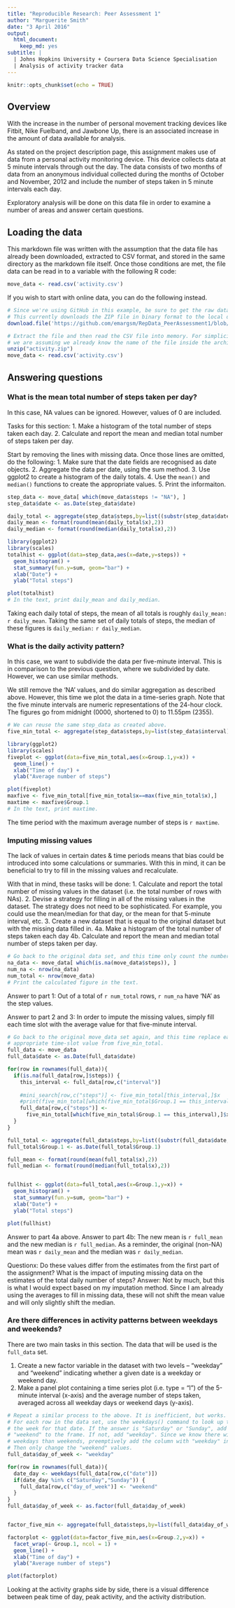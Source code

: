 ```yaml
---
title: "Reproducible Research: Peer Assessment 1"
author: "Marguerite Smith"
date: "3 April 2016"
output:
  html_document: 
    keep_md: yes
subtitle: |
  | Johns Hopkins University + Coursera Data Science Specialisation
  | Analysis of activity tracker data
---
```


```r
knitr::opts_chunk$set(echo = TRUE)
```

## Overview

With the increase in the number of personal movement tracking devices like Fitbit, Nike Fuelband, and Jawbone Up, there is an associated increase in the amount of data available for analysis.

As stated on the project description page, this assignment makes use of data from a personal activity monitoring device. This device collects data at 5 minute intervals through out the day. The data consists of two months of data from an anonymous individual collected during the months of October and November, 2012 and include the number of steps taken in 5 minute intervals each day.

Exploratory analysis will be done on this data file in order to examine a number of areas and answer certain questions.

## Loading the data

This markdown file was written with the assumption that the data file has already been downloaded, extracted to CSV format, and stored in the same directory as the markdown file itself. Once those conditions are met, the file data can be read in to a variable with the following R code:

```r
move_data <- read.csv('activity.csv')
```

If you wish to start with online data, you can do the following instead.

```r
# Since we're using GitHub in this example, be sure to get the raw data.
# This currently downloads the ZIP file in binary format to the local directory.
download.file('https://github.com/emargsm/RepData_PeerAssessment1/blob/master/activity.zip?raw=true',"activity.zip",mode="wb")

# Extract the file and then read the CSV file into memory. For simplicity's sake
# we are assuming we already know the name of the file inside the archive.
unzip("activity.zip")
move_data <- read.csv('activity.csv')
```

## Answering questions

### What is the mean total number of steps taken per day?

In this case, NA values can be ignored. However, values of 0 are included.

Tasks for this section:
1. Make a histogram of the total number of steps taken each day.
2. Calculate and report the mean and median total number of steps taken per day.

Start by removing the lines with missing data. Once those lines are omitted, do the following:
1. Make sure that the date fields are recognised as date objects.
2. Aggregate the data per date, using the sum method.
3. Use ggplot2 to create a histogram of the daily totals.
4. Use the `mean()` and `median()` functions to create the appropriate values.
5. Print the informaiton.

```r
step_data <- move_data[ which(move_data$steps != "NA"), ]
step_data$date <- as.Date(step_data$date)

daily_total <- aggregate(step_data$steps,by=list((substr(step_data$date,1,10))),sum) 
daily_mean <- format(round(mean(daily_total$x),2))
daily_median <- format(round(median(daily_total$x),2))

library(ggplot2)
library(scales)
totalhist <- ggplot(data=step_data,aes(x=date,y=steps)) + 
  geom_histogram() + 
  stat_summary(fun.y=sum, geom="bar") +
  xlab("Date") +
  ylab("Total steps")

plot(totalhist)
# In the text, print daily_mean and daily_median.
```



Taking each daily total of steps, the mean of all totals is roughly `daily_mean:` `r daily_mean`.
Taking the same set of daily totals of steps, the median of these figures is `daily_median:` `r daily_median`.

### What is the daily activity pattern?

In this case, we want to subdivide the data per five-minute interval. This is in comparison to the previous question, where we subdivided by date. However, we can use similar methods.

We still remove the 'NA' values, and do similar aggregation as described above. However, this time we plot the data in a time-series graph. Note that the five minute intervals are numeric representations of the 24-hour clock. The figures go from midnight (0000, shortened to 0) to 11.55pm (2355).

```r
# We can reuse the same step_data as created above.
five_min_total <- aggregate(step_data$steps,by=list(step_data$interval),mean) 

library(ggplot2)
library(scales)
fiveplot <- ggplot(data=five_min_total,aes(x=Group.1,y=x)) + 
  geom_line() +
  xlab("Time of day") +
  ylab("Average number of steps")

plot(fiveplot)
maxfive <- five_min_total[five_min_total$x==max(five_min_total$x),]
maxtime <- maxfive$Group.1
# In the text, print maxtime.
```

The time period with the maximum average number of steps is `r maxtime`.


### Imputing missing values

The lack of values in certain dates & time periods means that bias could be introduced into some calculations or summaries. With this in mind, it can be beneficial to try to fill in the missing values and recalculate.

With that in mind, these tasks will be done:
1. Calculate and report the total number of missing values in the dataset (i.e. the total number of rows with NAs).
2. Devise a strategy for filling in all of the missing values in the dataset. The strategy does not need to be sophisticated. For example, you could use the mean/median for that day, or the mean for that 5-minute interval, etc.
3. Create a new dataset that is equal to the original dataset but with the missing data filled in.
4a. Make a histogram of the total number of steps taken each day
4b. Calculate and report the mean and median total number of steps taken per day. 

```r
# Go back to the original data set, and this time only count the number of 'NA' rows.
na_data <- move_data[ which(is.na(move_data$steps)), ]
num_na <- nrow(na_data)
num_total <- nrow(move_data)
# Print the calculated figure in the text.
```

Answer to part 1: Out of a total of `r num_total` rows, `r num_na` have 'NA' as the step values.

Answer to part 2 and 3: In order to impute the missing values, simply fill each time slot with the average value for that five-minute interval.

```r
# Go back to the original move_data set again, and this time replace each 'NA' with the
# appropriate time-slot value from five_min_total.
full_data <- move_data
full_data$date <- as.Date(full_data$date)

for(row in rownames(full_data)){
  if(is.na(full_data[row,]$steps)) {
    this_interval <- full_data[row,c("interval")]
    
    #mini_search[row,c("steps")] <- five_min_total[this_interval,]$x
    #print(five_min_total[which(five_min_total$Group.1 == this_interval),]$x)
    full_data[row,c("steps")] <- 
      five_min_total[which(five_min_total$Group.1 == this_interval),]$x
  }
}

full_total <- aggregate(full_data$steps,by=list((substr(full_data$date,1,10))),sum) 
full_total$Group.1 <- as.Date(full_total$Group.1)

full_mean <- format(round(mean(full_total$x),2))
full_median <- format(round(median(full_total$x),2))


fullhist <- ggplot(data=full_total,aes(x=Group.1,y=x)) + 
  geom_histogram() + 
  stat_summary(fun.y=sum, geom="bar") +
  xlab("Date") +
  ylab("Total steps")

plot(fullhist)
```


Answer to part 4a above.
Answer to part 4b: The new mean is `r full_mean` and the new median is `r full_median`.
As a reminder, the original (non-NA) mean was `r daily_mean` and the median was `r daily_median`.

Questionx: Do these values differ from the estimates from the first part of the assignment? What is the impact of imputing missing data on the estimates of the total daily number of steps?
Answer: Not by much, but this is what I would expect based on my imputation method. Since I am already using the averages to fill in missing data, these will not shift the mean value and will only slightly shift the median.

### Are there differences in activity patterns between weekdays and weekends?

There are two main tasks in this section. The data that will be used is the `full_data` set.

1. Create a new factor variable in the dataset with two levels -- "weekday" and "weekend" indicating whether a given date is a weekday or weekend day.
2. Make a panel plot containing a time series plot (i.e. type = "l") of the 5-minute interval (x-axis) and the average number of steps taken, averaged across all weekday days or weekend days (y-axis). 

```r
# Repeat a similar process to the above. It is inefficient, but works.
# For each row in the data set, use the weekdays() command to look up the day of
# the week for that date. If the answer is "Saturday" or "Sunday", add the value 
# "weekend" to the frame. If not, add "weekday". Since we know there will be more 
# weekdays than weekends, preemptively add the column with "weekday" inserted.
# Then only change the "weekend" values.
full_data$day_of_week <- "weekday"

for(row in rownames(full_data)){
  date_day <- weekdays(full_data[row,c("date")])
  if(date_day %in% c("Saturday","Sunday")) {
    full_data[row,c("day_of_week")] <- "weekend"
  }
}
full_data$day_of_week <- as.factor(full_data$day_of_week)


factor_five_min <- aggregate(full_data$steps,by=list(full_data$day_of_week,full_data$interval),mean)

factorplot <- ggplot(data=factor_five_min,aes(x=Group.2,y=x)) + 
  facet_wrap(~ Group.1, ncol = 1) +
  geom_line() +
  xlab("Time of day") +
  ylab("Average number of steps")

plot(factorplot)
```

Looking at the activity graphs side by side, there is a visual difference between peak time of day, peak activity, and the activity distribution.